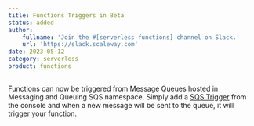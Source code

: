 ```yaml
---
title: Functions Triggers in Beta
status: added
author:
    fullname: 'Join the #[serverless-functions] channel on Slack.'
    url: 'https://slack.scaleway.com'
date: 2023-05-12
category: serverless
product: functions
---
```


Functions can now be triggered from Message Queues hosted in Messaging and Queuing SQS namespace.
Simply add a [SQS Trigger](https://www.scaleway.com/en/docs/serverless/functions/how-to/add-trigger-to-a-function/) from the console and when a new message will be sent to the queue, it will trigger your function.

